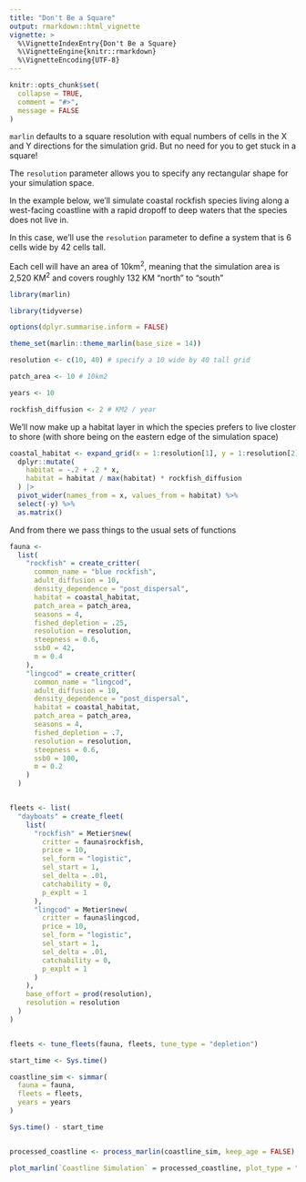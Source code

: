 ```yaml
---
title: "Don't Be a Square"
output: rmarkdown::html_vignette
vignette: >
  %\VignetteIndexEntry{Don't Be a Square}
  %\VignetteEngine{knitr::rmarkdown}
  %\VignetteEncoding{UTF-8}
---
```


```r
knitr::opts_chunk$set(
  collapse = TRUE,
  comment = "#>",
  message = FALSE
)
```

`marlin` defaults to a square resolution with equal numbers of cells in the X and Y directions for the simulation grid. But no need for you to get stuck in a square! 

The `resolution` parameter allows you to specify any rectangular shape for your simulation space. 

In the example below, we'll simulate coastal rockfish species living along a west-facing coastline with a rapid dropoff to deep waters that the species does not live in.

In this case, we'll use the `resolution` parameter to define a system that is 6 cells wide by 42 cells tall.

Each cell will have an area of 10km^2^, meaning that the simulation area is 2,520 KM^2^ and covers roughly 132 KM "north" to "south"

```r
library(marlin)

library(tidyverse)

options(dplyr.summarise.inform = FALSE)

theme_set(marlin::theme_marlin(base_size = 14))

resolution <- c(10, 40) # specify a 10 wide by 40 tall grid

patch_area <- 10 # 10km2

years <- 10

rockfish_diffusion <- 2 # KM2 / year
```


We'll now make up a habitat layer in which the species prefers to live closter to shore (with shore being on the eastern edge of the simulation space)

```r
coastal_habitat <- expand_grid(x = 1:resolution[1], y = 1:resolution[2]) %>%
  dplyr::mutate(
    habitat = -.2 + .2 * x,
    habitat = habitat / max(habitat) * rockfish_diffusion
  ) |>
  pivot_wider(names_from = x, values_from = habitat) %>%
  select(-y) %>%
  as.matrix()
```

And from there we pass things to the usual sets of functions

```r
fauna <-
  list(
    "rockfish" = create_critter(
      common_name = "blue rockfish",
      adult_diffusion = 10,
      density_dependence = "post_dispersal",
      habitat = coastal_habitat,
      patch_area = patch_area,
      seasons = 4,
      fished_depletion = .25,
      resolution = resolution,
      steepness = 0.6,
      ssb0 = 42,
      m = 0.4
    ),
    "lingcod" = create_critter(
      common_name = "lingcod",
      adult_diffusion = 10,
      density_dependence = "post_dispersal",
      habitat = coastal_habitat,
      patch_area = patch_area,
      seasons = 4,
      fished_depletion = .7,
      resolution = resolution,
      steepness = 0.6,
      ssb0 = 100,
      m = 0.2
    )
  )


fleets <- list(
  "dayboats" = create_fleet(
    list(
      "rockfish" = Metier$new(
        critter = fauna$rockfish,
        price = 10,
        sel_form = "logistic",
        sel_start = 1,
        sel_delta = .01,
        catchability = 0,
        p_explt = 1
      ),
      "lingcod" = Metier$new(
        critter = fauna$lingcod,
        price = 10,
        sel_form = "logistic",
        sel_start = 1,
        sel_delta = .01,
        catchability = 0,
        p_explt = 1
      )
    ),
    base_effort = prod(resolution),
    resolution = resolution
  )
)


fleets <- tune_fleets(fauna, fleets, tune_type = "depletion")

start_time <- Sys.time()

coastline_sim <- simmar(
  fauna = fauna,
  fleets = fleets,
  years = years
)

Sys.time() - start_time


processed_coastline <- process_marlin(coastline_sim, keep_age = FALSE)
```

```r
plot_marlin(`Coastline Simulation` = processed_coastline, plot_type = "space")
```

